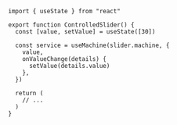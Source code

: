 ```tsx
import { useState } from "react"

export function ControlledSlider() {
  const [value, setValue] = useState([30])

  const service = useMachine(slider.machine, {
    value,
    onValueChange(details) {
      setValue(details.value)
    },
  })

  return (
    // ...
  )
}

```
